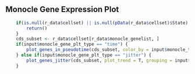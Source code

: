 
## Monocle Gene Expression Plot

```r

    if(is.null(r_data$cellset) || is.null(pData(r_data$cellset)$State) || is.null(r_data$monocle_genelist) || is.null(input$monocle_time_plt_color)){
        return()
    }
    cds_subset <- r_data$cellset[r_data$monocle_genelist, ]
    if(input$monocle_gene_plt_type == "time") {
        plot_genes_in_pseudotime(cds_subset, color_by = input$monocle_time_plt_color, cell_size = 3, ncol = 2)
    } else if(input$monocle_gene_plt_type == "jitter") {
        plot_genes_jitter(cds_subset, plot_trend = T, grouping = input$monocle_time_plt_color, color_by = input$monocle_time_plt_color, cell_size = 3, ncol = 2)
    }

```

